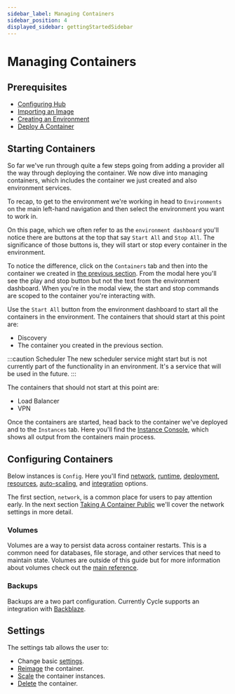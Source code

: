 ```yaml
---
sidebar_label: Managing Containers
sidebar_position: 4
displayed_sidebar: gettingStartedSidebar
---
```


# Managing Containers

## Prerequisites

* [Configuring Hub](/getting-started/overview/configuring-your-hub)
* [Importing an Image](/getting-started/overview/deploy-first-container/import-image)
* [Creating an Environment](/getting-started/overview/deploy-first-container/create-environment)
* [Deploy A Container](/getting-started/overview/deploy-first-container/deploy-container)

## Starting Containers
So far we've run through quite a few steps going from adding a provider all the way through deploying the container.  We now dive into managing containers, which includes the container we just created and also environment services. 

To recap, to get to the environment we're working in head to `Environments` on the main left-hand navigation and then select the environment you want to work in. 

On this page, which we often refer to as the `environment dashboard` you'll notice there are buttons at the top that say `Start All` and `Stop All`.  The significance of those buttons is, they will start or stop every container in the environment.  

To notice the difference, click on the `Containers` tab and then into the container we created in [the previous section](/getting-started/overview/deploy-first-container/deploy-container).  From the modal here you'll see the play and stop button but not the text from the environment dashboard.  When you're in the modal view, the start and stop commands are scoped to the container you're interacting with. 

Use the `Start All` button from the environment dashboard to start all the containers in the environment.  The containers that should start at this point are: 

* Discovery 
* The container you created in the previous section.

:::caution Scheduler
The new scheduler service might start but is not currently part of the functionality in an environment. It's a service that will be used in the future.
:::

The containers that should not start at this point are:

* Load Balancer
* VPN

Once the containers are started, head back to the container we've deployed and to the `Instances` tab.  Here you'll find the [Instance Console](/reference/containers/instances/#instance-dashboard), which shows all output from the containers main process. 


## Configuring Containers 
Below instances is `Config`. Here you'll find [network](/reference/containers/configuration/networking), [runtime](/reference/containers/configuration/runtime), [deployment](/reference/containers/configuration/deployment), [resources](/reference/containers/configuration/resources), [auto-scaling](/reference/containers/configuration/autoscaling), and [integration](/reference/containers/configuration/integrations) options.  

The first section, `network`, is a common place for users to pay attention early.  In the next section [Taking A Container Public](/getting-started/overview/taking-container-public/) we'll cover the network settings in more detail.


### Volumes
Volumes are a way to persist data across container restarts.  This is a common need for databases, file storage, and other services that need to maintain state.  Volumes are outside of this guide but for more information about volumes check out the [main reference](/reference/containers/volumes/volume-configuration).

### Backups
Backups are a two part configuration.  Currently Cycle supports an integration with [Backblaze](/guides/tutorials/backblaze).  

## Settings 
The settings tab allows the user to:

* Change basic [settings](/reference/containers/management/settings#basic-settings).
* [Reimage](/reference/containers/management/reimaging) the container. 
* [Scale](reference/containers/management/settings#scaling) the container instances. 
* [Delete](reference/containers/management/settings#container-delete) the container.

